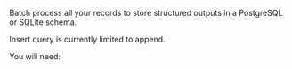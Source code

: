 Batch process all your records to store structured outputs in a PostgreSQL or SQLite schema.

Insert query is currently limited to append.

You will need:


<SharedSQL />
<SharedSQLCLIAPI />